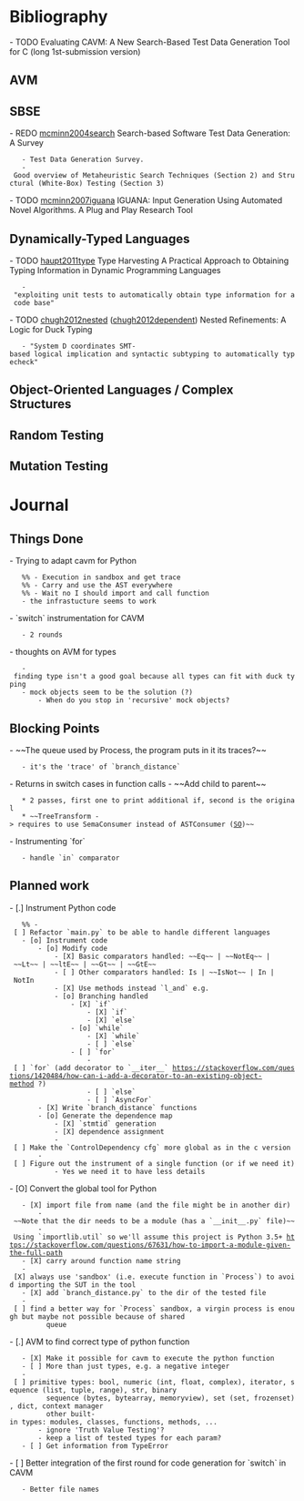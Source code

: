 = Bibliography =
- TODO Evaluating CAVM: A New Search-Based Test Data Generation Tool for C (long 1st-submission version)

== AVM ==

== SBSE ==
- REDO [[http://onlinelibrary.wiley.com/doi/10.1002/stvr.294/epdf|mcminn2004search]] Search-based Software Test Data Generation: A Survey
    - Test Data Generation Survey.
    - Good overview of Metaheuristic Search Techniques (Section 2) and Structural (White-Box) Testing (Section 3)
- TODO [[http://mcminn.io/publications/tr1.pdf|mcminn2007iguana]] IGUANA: Input Generation Using Automated Novel Algorithms. A Plug and Play Research Tool

== Dynamically-Typed Languages ==
- TODO [[http://www.hpi.uni-potsdam.de/hirschfeld/publications/media/HauptPerscheidHirschfeld_2011_TypeHarvestingAPracticalApproachToObtainingTypingInformationInDynamicProgrammingLanguages_AcmDL.pdf|haupt2011type]] Type Harvesting A Practical Approach to Obtaining Typing Information in Dynamic Programming Languages
    - "exploiting unit tests to automatically obtain type information for a code base"
- TODO [[http://cseweb.ucsd.edu/~rchugh/research/popl12-nested.pdf|chugh2012nested]] ([[https://arxiv.org/pdf/1112.4106.pdf|chugh2012dependent]]) Nested Refinements: A Logic for Duck Typing
    - "System D coordinates SMT-based logical implication and syntactic subtyping to automatically typecheck"

== Object-Oriented Languages / Complex Structures ==

== Random Testing ==

== Mutation Testing ==


= Journal =
== Things Done ==
- Trying to adapt cavm for Python
    %% - Execution in sandbox and get trace
    %% - Carry and use the AST everywhere
    %% - Wait no I should import and call function
    - the infrastucture seems to work
- `switch` instrumentation for CAVM
    - 2 rounds
- thoughts on AVM for types
    - finding type isn't a good goal because all types can fit with duck typing
    - mock objects seem to be the solution (?)
        - When do you stop in 'recursive' mock objects?

== Blocking Points ==
- ~~The queue used by Process, the program puts in it its traces?~~
    - it's the 'trace' of `branch_distance`
- Returns in switch cases in function calls
- ~~Add child to parent~~
    * 2 passes, first one to print additional if, second is the original
    * ~~TreeTransform -> requires to use SemaConsumer instead of ASTConsumer ([[https://stackoverflow.com/questions/30451485/how-to-clone-or-create-an-ast-stmt-node-of-clang|SO]])~~
- Instrumenting `for`
    - handle `in` comparator

== Planned work ==
- [.] Instrument Python code
    %% - [ ] Refactor `main.py` to be able to handle different languages
    - [o] Instrument code
        - [o] Modify code
            - [X] Basic comparators handled: ~~Eq~~ | ~~NotEq~~ | ~~Lt~~ | ~~ltE~~ | ~~Gt~~ | ~~GtE~~
            - [ ] Other comparators handled: Is | ~~IsNot~~ | In | NotIn
            - [X] Use methods instead `l_and` e.g.
            - [o] Branching handled
                - [X] `if`
                    - [X] `if`
                    - [X] `else`
                - [o] `while`
                    - [X] `while`
                    - [ ] `else`
                - [ ] `for`
                    - [ ] `for` (add decorator to `__iter__` [[https://stackoverflow.com/questions/1420484/how-can-i-add-a-decorator-to-an-existing-object-method]] ?)
                    - [ ] `else`
                    - [ ] `AsyncFor`
        - [X] Write `branch_distance` functions
        - [o] Generate the dependence map
            - [X] `stmtid` generation
            - [X] dependence assignment
            - [ ] Make the `ControlDependency cfg` more global as in the c version
        - [ ] Figure out the instrument of a single function (or if we need it)
            - Yes we need it to have less details
- [O] Convert the global tool for Python
    - [X] import file from name (and the file might be in another dir)
        - ~~Note that the dir needs to be a module (has a `__init__.py` file)~~
        - Using `importlib.util` so we'll assume this project is Python 3.5+ [[https://stackoverflow.com/questions/67631/how-to-import-a-module-given-the-full-path]]
    - [X] carry around function name string
    - [X] always use 'sandbox' (i.e. execute function in `Process`) to avoid importing the SUT in the tool
    - [X] add `branch_distance.py` to the dir of the tested file
    - [ ] find a better way for `Process` sandbox, a virgin process is enough but maybe not possible because of shared
          queue
- [.] AVM to find correct type of python function
    - [X] Make it possible for cavm to execute the python function
    - [ ] More than just types, e.g. a negative integer
    - [ ] primitive types: bool, numeric (int, float, complex), iterator, sequence (list, tuple, range), str, binary
          sequence (bytes, bytearray, memoryview), set (set, frozenset), dict, context manager
          other built-in types: modules, classes, functions, methods, ...
        - ignore 'Truth Value Testing'?
        - keep a list of tested types for each param?
    - [ ] Get information from TypeError
- [ ] Better integration of the first round for code generation for `switch` in CAVM
    - Better file names
